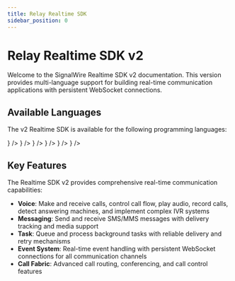 ```yaml
---
title: Relay Realtime SDK
sidebar_position: 0
---
```



# Relay Realtime SDK v2

Welcome to the SignalWire Realtime SDK v2 documentation. This version provides multi-language support for building real-time communication applications with persistent WebSocket connections.

## Available Languages

The v2 Realtime SDK is available for the following programming languages:

<CardGroup cols={2}>
  <Card 
    title="Node.js" 
    href="/sdks/realtime-sdk/v2/language/nodejs"
    icon={<SiNodedotjs />}
  />
  <Card 
    title="C#" 
    href="/sdks/realtime-sdk/v2/language/dotnet"
    icon={<SiDotnet />}
  />
  <Card 
    title="Go" 
    href="/sdks/realtime-sdk/v2/language/golang"
    icon={<SiGo />}
  />
  <Card 
    title="PHP" 
    href="/sdks/realtime-sdk/v2/language/php"
    icon={<SiPhp />}
  />
  <Card 
    title="Python" 
    href="/sdks/realtime-sdk/v2/language/python"
    icon={<SiPython />}
  />
  <Card 
    title="Ruby" 
    href="/sdks/realtime-sdk/v2/language/ruby"
    icon={<SiRuby />}
  />
</CardGroup>

## Key Features

The Realtime SDK v2 provides comprehensive real-time communication capabilities:

- **Voice**: Make and receive calls, control call flow, play audio, record calls, detect answering machines, and implement complex IVR systems
- **Messaging**: Send and receive SMS/MMS messages with delivery tracking and media support
- **Task**: Queue and process background tasks with reliable delivery and retry mechanisms
- **Event System**: Real-time event handling with persistent WebSocket connections for all communication channels
- **Call Fabric**: Advanced call routing, conferencing, and call control features
